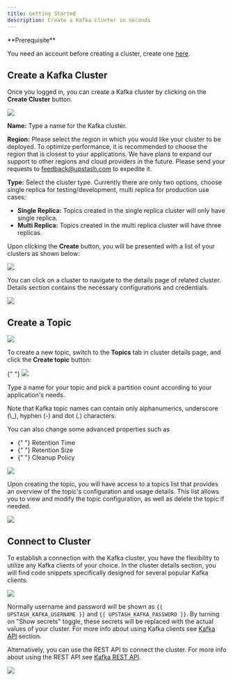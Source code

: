 ```yaml
---
title: Getting Started
description: Create a Kafka cluster in seconds
---
```


<Check >
**Prerequisite**

You need an account before creating a cluster, create one
[here](https://console.upstash.com).

</Check>

## Create a Kafka Cluster

Once you logged in, you can create a Kafka cluster by clicking on the **Create
Cluster** button.

<Frame>
  <img src="/img/kafka/getting_started/create-cluster.png" />
</Frame>

**Name:** Type a name for the Kafka cluster.

**Region:** Please select the region in which you would like your cluster to be
deployed. To optimize performance, it is recommended to choose the region that
is closest to your applications. We have plans to expand our support to other
regions and cloud providers in the future. Please send your requests to
[feedback@upstash.com](mailto:feedback@upstash.com) to expedite it.

**Type:** Select the cluster type. Currently there are only two options, choose
single replica for testing/development, multi replica for production use cases:

- **Single Replica:** Topics created in the single replica cluster will only
  have single replica.
- **Multi Replica:** Topics created in the multi replica cluster will have three
  replicas.

Upon clicking the **Create** button, you will be presented with a list of your
clusters as shown below:

<Frame>
  <img src="/img/kafka/getting_started/cluster-list.png" />
</Frame>

You can click on a cluster to navigate to the details page of related cluster.
Details section contains the necessary configurations and credentials.

<Frame caption="Cluster details page, which shows the cluster bootstrap endpoint, username and password.">
  <img src="/img/kafka/getting_started/cluster-detail.png" />
</Frame>

## Create a Topic

<Frame>
  <img src="/img/kafka/getting_started/tapic-tab.png" />
</Frame>

To create a new topic, switch to the **Topics** tab in cluster details page, and
click the **Create topic** button:

<Frame>
  {" "}
  <img src="/img/kafka/getting_started/create-topic.png" />
</Frame>

Type a name for your topic and pick a partition count according to your
application's needs.

<Warning>
  Note that Kafka topic names can contain only alphanumerics, underscore (\_),
  hyphen (-) and dot (.) characters.
</Warning>

You can also change some advanced properties such as

- <Tooltip tip="Retention time in Kafka determines how long messages are stored in a topic before they are eligible for deletion. It allows you to control how long data remains available for consumption.">
    {" "}
    Retention Time
  </Tooltip>

- <Tooltip tip="Retention size in Kafka determines the maximum data capacity of a topic. It allows you to manage storage space by automatically discarding older messages when the size threshold is reached.">
    {" "}
    Retention Size
  </Tooltip>
- <Tooltip tip="Cleanup policy in Kafka defines how obsolete messages are managed within a topic. It specifies the rules for retaining or removing messages based on specific criteria, such as time or space.">
    {" "}
    Cleanup Policy
  </Tooltip>

<Frame>
  <img src="/img/kafka/getting_started/topic-advanced.png" />
</Frame>

Upon creating the topic, you will have access to a topics list that provides an
overview of the topic's configuration and usage details. This list allows you to
view and modify the topic configuration, as well as delete the topic if needed.

<Frame>
  <img src="/img/kafka/getting_started/topics-list.png" />
</Frame>

## Connect to Cluster

To establish a connection with the Kafka cluster, you have the flexibility to
utilize any Kafka clients of your choice. In the cluster details section, you
will find code snippets specifically designed for several popular Kafka clients.

<Frame>
  <img src="/img/kafka/getting_started/connect-clients.png" />
</Frame>

Normally username and password will be shown as `{{ UPSTASH_KAFKA_USERNAME }}`
and `{{ UPSTASH_KAFKA_PASSWORD }}`. By turning on "Show secrets" toggle, these
secrets will be replaced with the actual values of your cluster. For more info
about using Kafka clients see [Kafka API](./kafkaapi/) section.

Alternatively, you can use the REST API to connect the cluster. For more info
about using the REST API see [Kafka REST API](../rest/restintro).

<Frame>
  <img src="/img/kafka/getting_started/connect-rest.png" />
</Frame>
